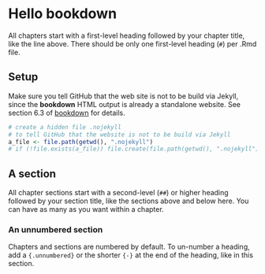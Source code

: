 # Hello bookdown 

All chapters start with a first-level heading followed by your chapter title, like the line above. There should be only one first-level heading (`#`) per .Rmd file.

## Setup

Make sure you tell GitHub that the web site is not to be build via Jekyll,
since the **bookdown** HTML output is already a standalone website. See
section 6.3 of [bookdown](https://bookdown.org/yihui/bookdown/github.html) for
details.

```r
# create a hidden file .nojekyll
# to tell GitHub that the website is not to be build via Jekyll
a_file <- file.path(getwd(), ".nojekyll")
# if (!file.exists(a_file)) file.create(file.path(getwd(), ".nojekyll"))
```

## A section

All chapter sections start with a second-level (`##`) or higher heading followed by your section title, like the sections above and below here. You can have as many as you want within a chapter.

### An unnumbered section {-}

Chapters and sections are numbered by default. To un-number a heading, add a `{.unnumbered}` or the shorter `{-}` at the end of the heading, like in this section.

```r

```

